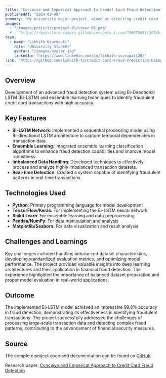 ```yaml
---
title: "Conceive and Emperical Approach to Credit Card Fraud Detection"
publishedAt: "2024-05-08"
summary: "My university major project, aimed at detecting credit card fraud using a Bi-Directional LSTM (Bi-LSTM) network and ensemble learning techniques."
images:
  - "/images/projects/project-01/cover-01.png"
  # - "https://repository-images.githubusercontent.com/786079491/301dbf60-60f9-4013-9d85-a4221308041b"
team:
  - name: "Likhith Usurupati"
    role: "University Student"
    avatar: "/images/avatar.jpg"
    linkedIn: "https://www.linkedin.com/in/likhith-usurupati28/"
link: "https://github.com/likhith-ts/Credit-Card-Fraud-Prediction-Using-Bi-LSTM"
---
```


## Overview

Development of an advanced fraud detection system using Bi-Directional LSTM (Bi-LSTM) and ensemble learning techniques to identify fraudulent credit card transactions with high accuracy.

## Key Features

- **Bi-LSTM Network**: Implemented a sequential processing model using Bi-directional LSTM architecture to capture temporal dependencies in transaction data.
- **Ensemble Learning**: Integrated ensemble learning classification algorithms to enhance fraud detection capabilities and improve model robustness.
- **Imbalanced Data Handling**: Developed techniques to effectively process and analyze highly imbalanced transaction datasets.
- **Real-time Detection**: Created a system capable of identifying fraudulent patterns in real-time transactions.

## Technologies Used

- **Python**: Primary programming language for model development
- **TensorFlow/Keras**: For implementing the Bi-LSTM neural network
- **Scikit-learn**: For ensemble learning and data preprocessing
- **Pandas/NumPy**: For data manipulation and analysis
- **Matplotlib/Seaborn**: For data visualization and result analysis

## Challenges and Learnings

Key challenges included handling imbalanced dataset characteristics, developing standardized evaluation metrics, and optimizing model performance. The project provided valuable insights into deep learning architectures and their application in financial fraud detection. The experience highlighted the importance of balanced dataset preparation and proper model evaluation in real-world applications.

## Outcome

The implemented Bi-LSTM model achieved an impressive 99.8% accuracy in fraud detection, demonstrating its effectiveness in identifying fraudulent transactions. The project successfully addressed the challenges of processing large-scale transaction data and detecting complex fraud patterns, contributing to the advancement of financial security measures.

## Source
The complete project code and documentation can be found on [GitHub](https://github.com/likhith-ts/Credit-Card-Fraud-Prediction-Using-Bi-LSTM) 

Research paper: [Conceive and Emperical Approach to Credit Card Fraud Detection](https://www.researchgate.net/publication/391802248_Conceive_and_Emperical_Approach_for_Credit_Card_Fraud_Prediction_using_Domain_Knowledge_Learning)